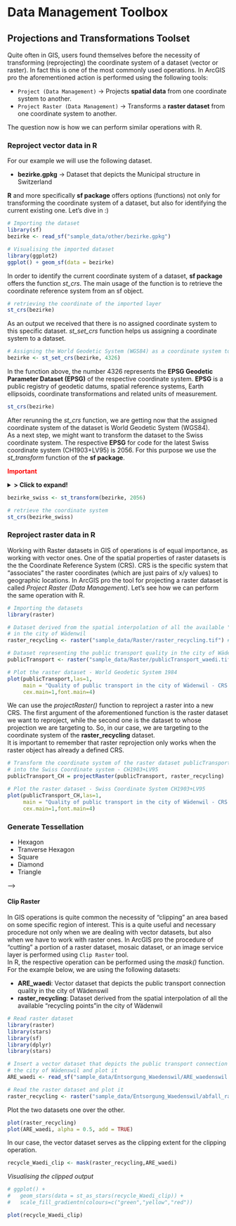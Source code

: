 
# Data Management Toolbox


<!-- ## Joins and Relates Toolset -->

## Projections and Transformations Toolset

Quite often in GIS, users found themselves before the necessity of transforming
(reprojecting) the coordinate system of a dataset (vector or raster). In fact this
is one of the most commonly used operations. In ArcGIS pro the aforementioned
action is performed using the following tools:

- `Project (Data Management)` -> Projects __spatial data__ from one coordinate system to another.
- `Project Raster (Data Management)` -> Transforms a __raster dataset__ from one coordinate system to another.

The question now is how we can perform similar operations with R. 

### Reproject vector data in R

For our example we will use the following dataset.

- **bezirke.gpkg** -> Dataset that depicts the Municipal structure in Switzerland

**R** and more specifically **sf package** offers options (functions) not only for 
transforming the coordinate system of a dataset, but also for identifying the
current existing one. Let's dive in :)

```r
# Importing the dataset
library(sf)
bezirke <- read_sf("sample_data/other/bezirke.gpkg") 
```

```r
# Visualising the imported dataset
library(ggplot2)
ggplot() + geom_sf(data = bezirke)
```

In order to identify the current coordinate system of a dataset, **sf package**
offers the function _st_crs_. The main usage of the function is to retrieve the
coordinate reference system from an sf object.

```r
# retrieving the coordinate of the imported layer
st_crs(bezirke)
```
As an output we received that there is no assigned coordinate system to this
specific dataset. _st_set_crs_ function helps us assigning a coordinate system
to a dataset.

```r
# Assigning the World Geodetic System (WGS84) as a coordinate system to our dataset
bezirke <- st_set_crs(bezirke, 4326)
```
In the function above, the number 4326 represents the __EPSG Geodetic Parameter Dataset (EPSG)__
of the respective coordinate system. **EPSG** is a public registry of geodetic
datums, spatial reference systems, Earth ellipsoids, coordinate transformations
and related units of measurement.  

```r
st_crs(bezirke)
```
After rerunning the _st_crs_ function, we are getting now that the assigned
coordinate system of the dataset is World Geodetic System (WGS84).  
As a next step, we might want to transform the dataset to the Swiss coordinate system.
The respective **EPSG** for code for the latest Swiss coordinate system
(CH1903+LV95) is 2056. For this purpose we use the _st_transform_ function of the **sf package**.

<span style="color:red">**Important**</span>

<details>
  <summary>**> Click to expand!**</summary>
  _st_set_crs_ function **does not** reproject the coordinates of the given dataset. In
  other words, it does not affect the actual _geometry_ column of the sf object.
  _st_tranform_ on the other hand indeed **does indeed reproject** the dataset to another coordinate
  system.
  </details>  
  

```r
bezirke_swiss <- st_transform(bezirke, 2056)

# retrieve the coordinate system
st_crs(bezirke_swiss)
```


### Reproject raster data in R

Working with Raster datasets in GIS of operations is of equal importance, as
working with vector ones. One of the spatial properties of raster datasets is the 
the Coordinate Reference System (CRS). CRS is the specific system that “associates”
the raster coordinates (which are just pairs of x/y values) to geographic locations.
In ArcGIS pro the tool for projecting a raster dataset is called
_Project Raster (Data Management)_. Let's see how we can perform the same operation
with R. 

```r
# Importing the datasets
library(raster)

# Dataset derived from the spatial interpolation of all the available "recycling points"
# in the city of Wädenwil
raster_recycling <- raster("sample_data/Raster/raster_recycling.tif") # CRS -> CH1903+LV95

# Dataset representing the public transport quality in the city of Wädenswil
publicTransport <- raster("sample_data/Raster/publicTransport_waedi.tif") # CRS -> WGS84 
```


```r
# Plot the raster dataset - World Geodetic System 1984 
plot(publicTransport,las=1,
     main = "Quality of public transport in the city of Wädenwil - CRS: WGS84",
     cex.main=1,font.main=4)
```

We can use the _projectRaster()_ function to reproject a raster into a new CRS.
The first argument of the aforementioned function is the raster dataset we want to reproject,
while the second one is the dataset to whose projection we are targeting to. So, in
our case, we are targeting to the coordinate system of the __raster_recycling__
dataset.  
It is important to remember that raster reprojection only works when the raster
object has already a defined CRS.

```r
# Transform the coordinate system of the raster dataset publicTransport_CH
# into the Swiss Coordinate system - CH1903+LV95
publicTransport_CH = projectRaster(publicTransport, raster_recycling)
```

```r
# Plot the raster dataset - Swiss Coordinate System CH1903+LV95 
plot(publicTransport_CH,las=1,
     main = "Quality of public transport in the city of Wädenwil - CRS: CH1903+LV95",
     cex.main=1,font.main=4)
```










<!-- ## Topology Toolset -->

<!-- ## Sampling Toolset -->

### Generate Tessellation

- Hexagon
- Tranverse Hexagon
- Square
- Diamond
- Triangle


<!-- ### Create Fishnet -->

<!-- ### Create Random Points -->

<!-- ### Generate Points Along Lines -->

<!-- ### Generate Rectangles Along Lines -->

<!-- ### Generate Transsects Along Lines -->

<!-- ## Raster Toolset -->

<!-- <!-- Yes, these are toolsets within toolsets --> -->
<!-- ### Mosaic Dataset Toolset -->

<!-- ### Ortho Mapping Toolset -->

<!-- ### Raster Dataset Toolset -->

<!-- ### Raster Processing Toolset -->

#### Clip Raster

In GIS operations is quite common the necessity of "clipping" an area based on
some specific region of interest. This is a quite useful and necessary procedure
not only when we are dealing with vector datasets, but also when we have to work
with raster ones. In ArcGIS pro the procedure of "cutting" a portion of a raster
dataset, mosaic dataset, or an image service layer is performed using 
`Clip Raster` tool.  
In R, the respective operation can be performed using the _mask()_ function. For
the example below, we are using the following datasets:

- __ARE_waedi__: Vector dataset that depicts the public transport connection quality in the city of Wädenswil
- __raster_recycling__: Dataset derived from the spatial interpolation of all the available "recycling points"in the city of Wädenwil  


```r
# Read raster dataset
library(raster)
library(stars)
library(sf)
library(dplyr)
library(stars)

# Insert a vector dataset that depicts the public transport connection quality in
# the city of Wädenswil and plot it
ARE_waedi <- read_sf("sample_data/Entsorgung_Waedenswil/ARE_waedenswil.shp")

# Read the raster dataset and plot it
raster_recycling <- raster("sample_data/Entsorgung_Waedenswil/abfall_raster.tif")
```

Plot the two datasets one over the other.
```r
plot(raster_recycling)
plot(ARE_waedi, alpha = 0.5, add = TRUE)
```

In our case, the vector dataset serves as the clipping extent for the clipping operation.
```r
recycle_Waedi_clip <- mask(raster_recycling,ARE_waedi)
```


_Visualising the clipped output_
```r
# ggplot() +
#   geom_stars(data = st_as_stars(recycle_Waedi_clip)) + 
#   scale_fill_gradientn(colours=c("green","yellow","red"))

plot(recycle_Waedi_clip)
```



















<!-- #### Composite Bands -->

<!-- #### Compute Pansharpen Weights -->

<!-- #### Create Ortho Corrected Raster Dataset -->

<!-- #### Create Pansharpened Raster Dataset -->

<!-- #### Extract Subdataset -->

<!-- #### Generate Table From Raster Function -->

<!-- #### Raster To DTED -->

<!-- #### Resample -->

<!-- #### Split Raster -->


<!-- ### Raster Properties Toolset -->


